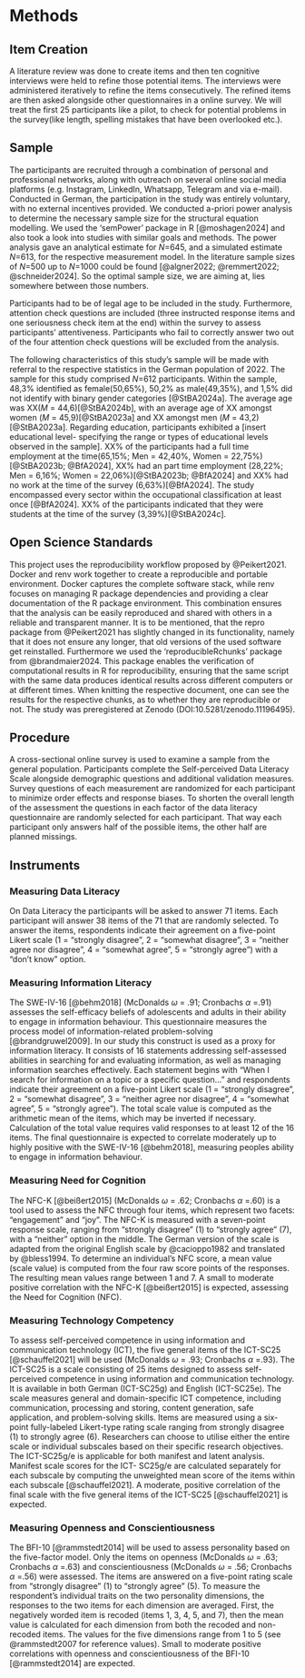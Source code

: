 # Methods

## Item Creation  
A literature review was done to create items and then ten cognitive interviews were held to refine those potential items. The interviews were administered iteratively to refine the items consecutively. The refined items are then asked alongside other questionnaires in a online survey. We will treat the first 25 participants like a pilot, to check for potential problems in the survey(like length, spelling mistakes that have been overlooked etc.).

## Sample  
The participants are recruited through a combination of personal and professional networks, along with outreach on several online social media platforms (e.g. Instagram, LinkedIn, Whatsapp, Telegram and via e-mail). Conducted in German, the participation in the study was entirely voluntary, with no external incentives provided. We conducted a-priori power analysis to determine the necessary sample size for the structural equation modelling. We used the ‘semPower’ package in R [@moshagen2024] and also took a look into studies with similar goals and methods. The power analysis gave an analytical estimate for *N*=645, and a simulated estimate *N*=613, for the respective measurement model. In the literature sample sizes of *N*=500 up to *N*=1000 could be found [@algner2022; @remmert2022; @schneider2024]. So the optimal sample size, we are aiming at, lies somewhere between those numbers.

Participants had to be of legal age to be included in the study. Furthermore, attention check questions are included (three instructed response items and one seriousness check item at the end) within the survey to assess participants' attentiveness. Participants who fail to correctly answer two out of the four attention check questions will be excluded from the analysis.

The following characteristics of this study's sample will be made with referral to the respective statistics in the German population of 2022.
The sample for this study comprised *N*=612 participants. Within the sample, 48,3% identified as female(50,65%), 50,2% as male(49,35%), and 1,5% did not identify with binary gender categories [@StBA2024a]. The average age was XX(*M* = 44,6)[@StBA2024b], with an average age of XX amongst women (*M* = 45,9)[@StBA2023a] and XX amongst men (*M* = 43,2)[@StBA2023a]. Regarding education, participants exhibited a [insert educational level- specifying the range or types of educational levels observed in the sample]. XX% of the participants had a full time employment at the time(65,15%; Men = 42,40%, Women = 22,75%)[@StBA2023b; @BfA2024], XX% had an part time employment (28,22%; Men = 6,16%; Women = 22,06%)[@StBA2023b; @BfA2024] and XX% had no work at the time of the survey (6,63%)[@BfA2024]. The study encompassed every sector within the occupational classification at least once [@BfA2024]. XX% of the participants indicated that they were students at the time of the survey (3,39%)[@StBA2024c].

## Open Science Standards 
This project uses the reproducibility workflow proposed by @Peikert2021. Docker and renv work together to create a reproducible and portable environment. Docker captures the complete software stack, while renv focuses on
managing R package dependencies and providing a clear documentation of the R
package environment. This combination ensures that the analysis can be easily
reproduced and shared with others in a reliable and transparent manner. It is to be mentioned, that the repro package from @Peikert2021 has slightly changed in its functionality, namely that it does not ensure any longer, that old versions of the used software get reinstalled. Furthermore we used the 'reproducibleRchunks' package from @brandmaier2024. This package enables the verification of computational results in R for reproducibility, ensuring that the same script with the same data produces identical results across different computers or at different times. When knitting the respective document, one can see the results for the respective chunks, as to whether they are reproducible or not.
The study was preregistered at Zenodo (DOI:10.5281/zenodo.11196495).

## Procedure
A cross-sectional online survey is used to examine a sample from the general population. Participants complete the Self-perceived Data Literacy Scale alongside demographic questions and additional validation measures. Survey questions of each measurement are randomized for each participant to minimize order effects and response biases. To shorten the overall length of the assessment the questions in each factor of the data literacy questionnaire are randomly selected for each participant. That way each participant only answers half of the possible items, the other half are planned missings. 

## Instruments  
### Measuring Data Literacy
On Data Literacy the participants will be asked to answer 71
items. Each participant will answer 38 items of the 71 that are randomly selected.
To answer the items, respondents indicate their agreement on a five-point Likert
scale (1 = "strongly disagree", 2 = "somewhat disagree", 3 = "neither agree nor
disagree", 4 = "somewhat agree", 5 = "strongly agree”) with a “don’t know”
option.

### Measuring Information Literacy
The SWE-IV-16 [@behm2018] (McDonalds $\omega$ = .91; Cronbachs $\alpha$ =.91) assesses the self-efficacy beliefs
of adolescents and adults in their ability to engage in information behaviour. This
questionnaire measures the process model of information-related problem-solving
[@brandgruwel2009]. In our study this construct is used as a proxy for information literacy.
It consists of 16 statements addressing self-assessed
abilities in searching for and evaluating information, as well as managing
information searches effectively. Each statement begins with "When I search for
information on a topic or a specific question..." and respondents indicate their
agreement on a five-point Likert scale (1 = "strongly disagree", 2 = "somewhat
disagree", 3 = "neither agree nor disagree", 4 = "somewhat agree", 5 = "strongly
agree”). The total scale value is computed as the arithmetic
mean of the items, which may be inverted if necessary. Calculation of the total value
requires valid responses to at least 12 of the 16 items. The final questionnaire is expected to correlate moderately up to highly positive with the SWE-IV-16 [@behm2018], measuring peoples ability to engage in information behaviour.

### Measuring Need for Cognition
The NFC-K [@beißert2015] (McDonalds $\omega$ = .62; Cronbachs $\alpha$ =.60) is a tool used to assess the
NFC through four items, which represent two facets: "engagement" and “joy". The
NFC-K is measured with a seven-point response scale, ranging from "strongly
disagree" (1) to "strongly agree" (7), with a "neither" option in the middle. The
German version of the scale is adapted from the original English scale by @cacioppo1982 and translated by @bless1994. To determine an individual's NFC score, a mean value
(scale value) is computed from the four raw score points of the responses. The
resulting mean values range between 1 and 7. A small to moderate positive correlation with the NFC-K [@beißert2015] is expected, assessing the Need for Cognition (NFC).

### Measuring Technology Competency
To assess self-perceived competence in using information and
communication technology (ICT), the five general items of the ICT-SC25 [@schauffel2021] will be used (McDonalds $\omega$ = .93; Cronbachs $\alpha$ =.93). The ICT-SC25 is a scale consisting of 25 items designed to
assess self-perceived competence in using information and communication
technology. It is available in both German (ICT-SC25g) and English (ICT-SC25e). The
scale measures general and domain-specific ICT competence, including
communication, processing and storing, content generation, safe application, and
problem-solving skills. Items are measured using a six-point fully-labeled Likert-type
rating scale ranging from strongly disagree (1) to strongly agree (6). Researchers can choose to 
utilise either the entire scale or individual subscales based on their specific research objectives. The ICT-SC25g/e
is applicable for both manifest and latent analysis. Manifest scale scores for the ICT-
SC25g/e are calculated separately for each subscale by computing the unweighted
mean score of the items within each subscale [@schauffel2021]. A moderate, positive correlation of the final scale with the five general items of the ICT-SC25 [@schauffel2021] is expected.

### Measuring Openness and Conscientiousness
The BFI-10 [@rammstedt2014] will be used to assess
personality based on the five-factor model. Only the items on openness (McDonalds $\omega$ = .63; Cronbachs $\alpha$ =.63) and conscientiousness (McDonalds $\omega$ = .56; Cronbachs $\alpha$ =.56) were assessed.
The items are answered on a five-point rating scale from "strongly disagree" (1) to
"strongly agree" (5). To measure the respondent's individual traits on the two
personality dimensions, the responses to the two items for each dimension are
averaged. First, the negatively worded item is recoded (items 1, 3, 4, 5, and 7), then
the mean value is calculated for each dimension from both the recoded and non-recoded items. The values for the five dimensions range from 1 to 5 (see @rammstedt2007 for reference values). Small to moderate positive correlations with openness and conscientiousness of the BFI-10 [@rammstedt2014] are expected. 


